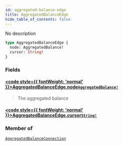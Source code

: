 ```yaml
---
id: aggregated-balance-edge
title: AggregatedBalanceEdge
hide_table_of_contents: false
---
```








No description

```graphql
type AggregatedBalanceEdge {
  node: AggregatedBalance!
  cursor: String!
}
```


### Fields

#### [<code style={{ fontWeight: 'normal' }}>AggregatedBalanceEdge.<b>node</b></code>](#)<Bullet />[`AggregatedBalance!`](/testnet/api/graphql/objects/aggregated-balance) <Badge class="secondary" text="non-null"/> <Badge class="secondary" text="object"/>
> The aggregated balance
> 

#### [<code style={{ fontWeight: 'normal' }}>AggregatedBalanceEdge.<b>cursor</b></code>](#)<Bullet />[`String!`](/testnet/api/graphql/scalars/string) <Badge class="secondary" text="non-null"/> <Badge class="secondary" text="scalar"/>
> 
> 



### Member of

[`AggregatedBalanceConnection`](/testnet/api/graphql/objects/aggregated-balance-connection)  <Badge class="secondary" text="object"/>



